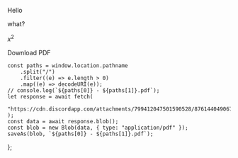 Hello

what?

$x^2$

<div class="pagination-nav__item">
	<a class="pagination-nav__link" onClick={getPDF}>
		<div class="pagination-nav__label">Download PDF</div>
	</a>
</div>


	const paths = window.location.pathname
		.split("/")
		.filter((e) => e.length > 0)
		.map((e) => decodeURI(e));
	// console.log(`${paths[0]} - ${paths[1]}.pdf`);
	let response = await fetch(
		"https://cdn.discordapp.com/attachments/799412047501590528/876144049067806790/Getting_Started.pdf"
	);
	const data = await response.blob();
	const blob = new Blob(data, { type: "application/pdf" });
	saveAs(blob, `${paths[0]} - ${paths[1]}.pdf`);
};
